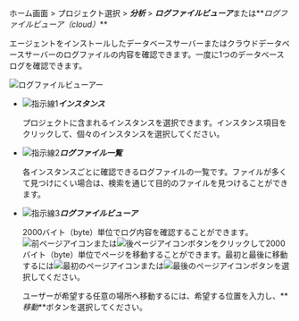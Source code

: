 ホーム画面 > プロジェクト選択 > **_分析_** > ***ログファイルビューア***または**_ログファイルビューア（cloud）_**

エージェントをインストールしたデータベースサーバーまたはクラウドデータベースサーバーのログファイルの内容を確認できます。一度に1つのデータベースログを確認できます。

![ログファイルビューアー](/img/analysis-log-viewer.png)

-   ![指示線1](/img/number-01.png)**_インスタンス_**

    プロジェクトに含まれるインスタンスを選択できます。インスタンス項目をクリックして、個々のインスタンスを選択してください。

-   ![指示線2](/img/number-02.png)**_ログファイル一覧_**

    各インスタンスごとに確認できるログファイルの一覧です。ファイルが多くて見つけにくい場合は、検索を通じて目的のファイルを見つけることができます。

-   ![指示線3](/img/number-03.png)**_ログファイルビューア_** 

    2000バイト（byte）単位でログ内容を確認することができます。![前ページアイコン](/img/left-arrow.svg)または![後ページアイコン](/img/right-arrow.svg)ボタンをクリックして2000バイト（byte）単位でページを移動することができます。最初と最後に移動するには![最初のページアイコン](/img/ico-first.svg)または![最後のページアイコン](/img/ico-last.svg)ボタンを選択してください。

    ユーザーが希望する任意の場所へ移動するには、希望する位置を入力し、**_移動_**ボタンを選択してください。
